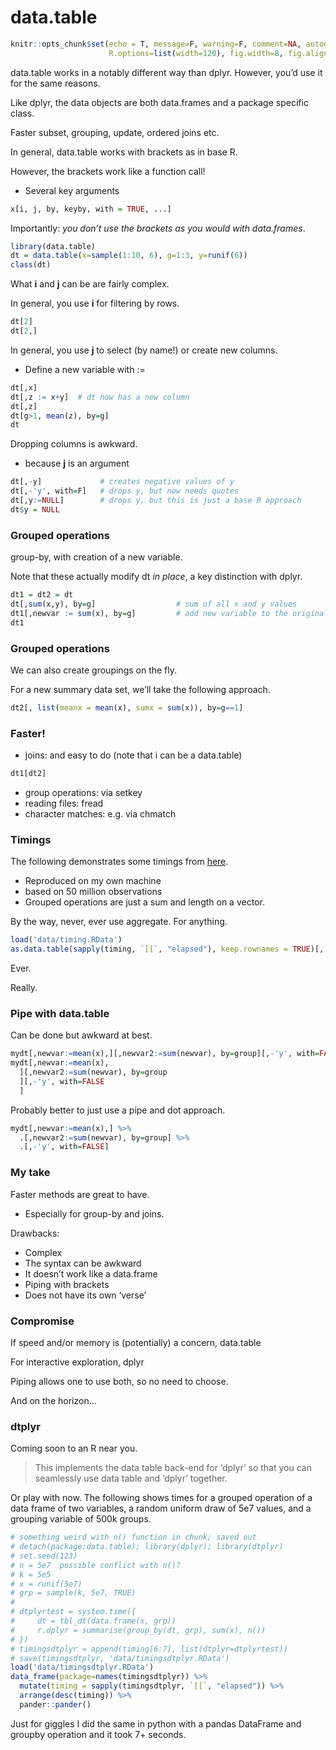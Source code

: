 # data.table

```r
knitr::opts_chunk$set(echo = T, message=F, warning=F, comment=NA, autodep=T, eval=FALSE, cache.rebuild=F, cache=F,
                      R.options=list(width=120), fig.width=8, fig.align = 'center')
```


<span class="pack">data.table</span> works in a notably different way than <span class="pack">dplyr</span>. However, you'd use it for the same reasons.

Like <span class="pack">dplyr</span>, the data objects are both <span class="objclass">data.frames</span> and a package specific class.

Faster subset, grouping, update, ordered joins etc.

In general, <span class="pack">data.table</span> works with brackets as in base R.

However, the brackets work like a function call!

- Several key arguments

```r
x[i, j, by, keyby, with = TRUE, ...]
```


Importantly: *you don't use the brackets as you would with data.frames*.

```r
library(data.table)
dt = data.table(x=sample(1:10, 6), g=1:3, y=runif(6))
class(dt)
```

What **i** and **j** can be are fairly complex. 

In general, you use **i** for filtering by rows.
 
```r
dt[2]
dt[2,]
```

In general, you use **j** to select (by name!) or create new columns.

- Define a new variable with <span class="func">:=</span>

 
```r
dt[,x]
dt[,z := x+y]  # dt now has a new column
dt[,z]
dt[g>1, mean(z), by=g]
dt
```


Dropping columns is awkward.

- because **j** is an argument

```r
dt[,-y]             # creates negative values of y
dt[,-'y', with=F]   # drops y, but now needs quotes
dt[,y:=NULL]        # drops y, but this is just a base R approach
dt$y = NULL
```




### Grouped operations

group-by, with creation of a new variable.

Note that these actually modify dt *in place*, a key distinction with dplyr.

```r
dt1 = dt2 = dt
dt[,sum(x,y), by=g]                  # sum of all x and y values
dt1[,newvar := sum(x), by=g]         # add new variable to the original data 
dt1
```



### Grouped operations

We can also create groupings on the fly.

For a new summary data set, we'll take the following approach.

```r
dt2[, list(meanx = mean(x), sumx = sum(x)), by=g==1]
```



### Faster!

- joins: and easy to do (note that i can be a data.table)

```r
dt1[dt2]
```

- group operations: via setkey
- reading files: fread
- character matches: e.g. via chmatch


### Timings

The following demonstrates some timings from [here](http://stackoverflow.com/questions/3505701/r-grouping-functions-sapply-vs-lapply-vs-apply-vs-tapply-vs-by-vs-aggrega/34167477#34167477).

- Reproduced on my own machine
- based on 50 million observations
- Grouped operations are just a sum and length on a vector. 


By the way, never, ever use aggregate. For anything.

```r
load('data/timing.RData')
as.data.table(sapply(timing, `[[`, "elapsed"), keep.rownames = TRUE)[,.(fun = V1, elapsed = V2)][order(-elapsed)]
```

Ever.

Really.

### Pipe with data.table

Can be done but awkward at best.

```r
mydt[,newvar:=mean(x),][,newvar2:=sum(newvar), by=group][,-'y', with=FALSE]
mydt[,newvar:=mean(x), 
  ][,newvar2:=sum(newvar), by=group
  ][,-'y', with=FALSE
  ]
```

Probably better to just use a pipe and dot approach.

```r
mydt[,newvar:=mean(x),] %>% 
  .[,newvar2:=sum(newvar), by=group] %>% 
  .[,-'y', with=FALSE]
```

### My take

Faster methods are great to have. 

  - Especially for group-by and joins.

Drawbacks:

- Complex
- The syntax can be awkward
- It doesn't work like a data.frame
- Piping with brackets
- Does not have its own 'verse'


### Compromise

If speed and/or memory is (potentially) a concern, data.table

For interactive exploration, dplyr

Piping allows one to use both, so no need to choose.

And on the horizon...

### dtplyr

Coming soon to an R near you.

> This implements the data table back-end for 'dplyr' so that you can seamlessly use data table and 'dplyr' together.


Or play with now. The following shows times for a grouped operation of a data frame of two variables, a random uniform draw of 5e7 values, and a grouping variable of 500k groups.

```r
# something weird with n() function in chunk; saved out
# detach(package:data.table); library(dplyr); library(dtplyr)
# set.seed(123)
# n = 5e7  possible conflict with n()?
# k = 5e5
# x = runif(5e7)
# grp = sample(k, 5e7, TRUE)
# 
# dtplyrtest = system.time({
#     dt = tbl_dt(data.frame(x, grp))
#     r.dplyr = summarise(group_by(dt, grp), sum(x), n())
# })
# timingsdtplyr = append(timing[6:7], list(dtplyr=dtplyrtest))
# save(timingsdtplyr, 'data/timingsdtplyr.RData')
load('data/timingsdtplyr.RData')
data_frame(package=names(timingsdtplyr)) %>% 
  mutate(timing = sapply(timingsdtplyr, `[[`, "elapsed")) %>% 
  arrange(desc(timing)) %>% 
  pander::pander()
```

Just for giggles I did the same in python with a pandas DataFrame and groupby operation and it took 7+ seconds.